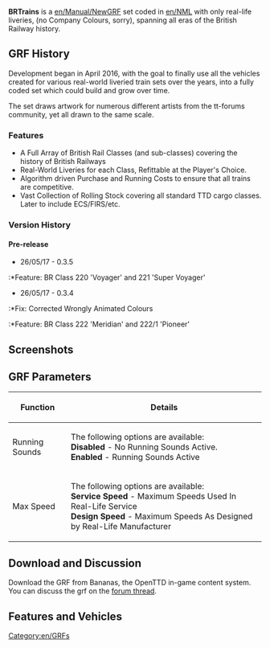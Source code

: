 '''BRTrains''' is a [[en/Manual/NewGRF]] set coded in [[en/NML]] with only real-life liveries, (no Company Colours, sorry), spanning all eras of the British Railway history.
{{en/-}}{{en/Manual/Navigation}}
==GRF History==
Development began in April 2016, with the goal to finally use all the vehicles created for various real-world liveried train sets over the years, into a fully coded set which could build and grow over time.

The set draws artwork for numerous different artists from the tt-forums community, yet all drawn to the same scale.

===Features===
*A Full Array of British Rail Classes (and sub-classes) covering the history of British Railways
*Real-World Liveries for each Class, Refittable at the Player's Choice.
*Algorithm driven Purchase and Running Costs to ensure that all trains are competitive.
*Vast Collection of Rolling Stock covering all standard TTD cargo classes. Later to include ECS/FIRS/etc.

===Version History===
====Pre-release====
* 26/05/17 - 0.3.5
:*Feature: BR Class 220 'Voyager' and 221 'Super Voyager'
* 26/05/17 - 0.3.4
:*Fix: Corrected Wrongly Animated Colours
:*Feature: BR Class 222 'Meridian' and 222/1 'Pioneer'

==Screenshots==

==GRF Parameters==
{|border=1 bordercolor=black cellspacing=0 cellpadding=10 align=center width=80%
! Function !! Details
|-
|Running Sounds 
|The following options are available:<br>
'''Disabled''' - No Running Sounds Active.<br> 
'''Enabled''' - Running Sounds Active<br>      
|-
|Max Speed 
|The following options are available:<br>
'''Service Speed''' - Maximum Speeds Used In Real-Life Service<br> 
'''Design Speed''' - Maximum Speeds As Designed by Real-Life Manufacturer<br>
|}

==Download and Discussion==
Download the GRF from Bananas, the OpenTTD in-game content system.  You can discuss the grf on the [https://www.tt-forums.net/viewtopic.php?f=26&t=74766 forum thread].

==Features and Vehicles==

{{Page:en/Community/NewGRF/BRTrains}}

[[Category:en/GRFs]]